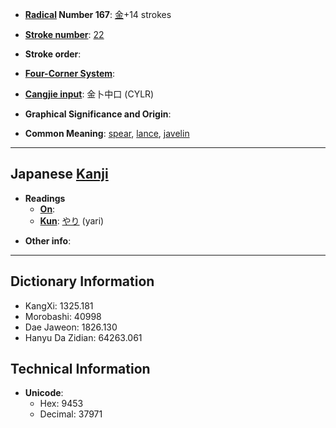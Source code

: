 * '''[[Wiktionary:Chinese radical index| Radical]] Number 167''': [[Wiktionary:Chinese radical index 金|金]]+14 strokes

* '''[[Wiktionary:Chinese total strokes index|Stroke number]]''': [[Wiktionary:Chinese total strokes index 22|22]]

* '''Stroke order''': 

* '''[[Wiktionary:Chinese four corner index|Four-Corner System]]''': 

* '''[[Wiktionary:Chinese Cangjie index|Cangjie input]]''': 金卜中口 (CYLR)

* '''Graphical Significance and Origin''': 

* '''Common Meaning''': [[spear]], [[lance]], [[javelin]]

----

== Japanese [[Kanji]] ==

* '''Readings'''
** '''[[On]]''': 
** '''[[Kun]]''': [[やり]] (yari)

* '''Other info''':  

----

== Dictionary Information ==

* KangXi: 1325.181
* Morobashi: 40998
* Dae Jaweon: 1826.130
* Hanyu Da Zidian: 64263.061

== Technical Information ==

* '''Unicode''':
** Hex: 9453
** Decimal: 37971